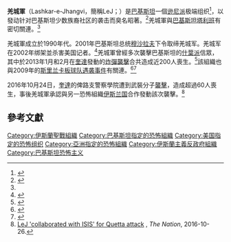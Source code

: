 {{Infobox militant organization
| name             = 羌城軍
| native_name      = لشکر جھنگوی
| other_name       = 
| logo             = [[File:Flag_of_Lashkar-e-Jhangvi.svg|border]]
| caption          = 羌城軍旗幟
| dates            = 1996–至今
| leader           = 里亞茲巴士拉{{KIA}}<br/>馬利克·伊沙克{{KIA}}<br/>阿克拉姆·拉霍里{{KIA}}<br/>古拉姆·拉蘇爾·沙阿{{KIA}}<br/>阿西夫·喬圖{{KIA}}<ref>{{cite web|url=http://indianexpress.com/article/world/lashkar-e-jhangvis-chief-asif-chotu-killed-along-with-3-associates-in-pakistan-4480495/|title=Lashkar-e-Jhangvi's chief Asif Chotu killed along with 3 associates in Pakistan|date=2017-01-18|publisher=The Indian Express|access-date=2017-01-19|archive-date=2021-11-16|archive-url=https://web.archive.org/web/20211116094824/https://indianexpress.com/article/world/lashkar-e-jhangvis-chief-asif-chotu-killed-along-with-3-associates-in-pakistan-4480495/|dead-url=no}}</ref><br/>卡里·穆罕默德·亞辛{{KIA}}<ref>{{cite web|url=https://tribune.com.pk/story/1362358/ttp-ja-confirms-key-pakistani-terrorist-killed-us-drone-strike/|title=TTP-JA confirms key Pakistani terrorist killed in US drone strike - The Express Tribune|date=2017-03-22|access-date=2021-09-05|archive-date=2021-11-16|archive-url=https://web.archive.org/web/20211116101104/https://tribune.com.pk/story/1362358/ttp-ja-confirms-key-pakistani-terrorist-killed-us-drone-strike|dead-url=no}}</ref>
| motives          = 消滅[[巴基斯坦什葉派|巴基斯坦什葉派社區]]
| headquarters     = [[阿富汗|阿富汗]]<ref name="RFERL">{{cite news|url=https://gandhara.rferl.org/a/afghanistan-zabul-lashkar-e-jhangvi/28251900.html|title=Pakistani Extremists Carve A Sanctuary In Southern Afghanistan|access-date=2017-01-23|publisher=RFERL|archive-url=https://web.archive.org/web/20170429204605/https://gandhara.rferl.org/a/afghanistan-zabul-lashkar-e-jhangvi/28251900.html|archive-date=2017-04-29|url-status=live}}</ref><ref name="Khaama">{{cite news|url=https://www.khaama.com/lashkar-e-jhangvi-al-alami-group-chief-survives-insider-attack-in-afghanista|title=Lashkar-e-Jhangvi Al-Alami group chief survives insider attack in Afghanistan|access-date=2016-12-25|publisher=Khaama Press|archive-url=https://web.archive.org/web/20181119051633/https://www.khaama.com/lashkar-e-jhangvi-al-alami-group-chief-survives-insider-attack-in-afghanistan-02543/|archive-date=2018-11-19|url-status=live}}</ref>
| area             = [[巴基斯坦|巴基斯坦]]<br/>[[阿富汗|阿富汗]]
| ideology         = 遜尼派至上主義<br/>德奧班迪原教旨主義<ref>{{cite web|url=https://www.bbc.com/news/world-asia-20982987|title=Profile: Lashkar-e-Jhangvi|date=2013-01-11|work=BBC News|access-date=2015-07-29|archive-date=2018-12-26|archive-url=https://web.archive.org/web/20181226033528/https://www.bbc.com/news/world-asia-20982987|dead-url=no}}</ref><br/>[[薩拉菲聖戰主義|薩拉菲聖戰主義]]<br/>反什葉派<br/>塔克菲爾主義<ref name=roul20050602>{{Cite journal
  | last = Roul
  | first = Animesh
  | title = Lashkar-e-Jhangvi: Sectarian Violence in Pakistan and Ties to International Terrorism
  | journal = Terrorism Monitor
  | volume = 3
  | issue = 11
  | publisher = Jamestown Foundation
  | date = 2005-06-02
  | url = http://intellibriefs.blogspot.com/2005/06/lashkar-e-jhangvi-sectarian-violence.html
  | access-date = 2013-09-24
  | archive-date = 2019-06-05
  | archive-url = https://web.archive.org/web/20190605081957/http://intellibriefs.blogspot.com/2005/06/lashkar-e-jhangvi-sectarian-violence.html
  | dead-url = no
  }}</ref><br/>
| crimes           = 
| attacks          = 
*[[斯里兰卡板球队遇袭事件|斯里兰卡板球队遇袭事件]]
*2011年阿富汗阿舒拉爆炸案
*[[2013年1月巴基斯坦连环爆炸事件|2013年1月巴基斯坦连环爆炸事件]]
*2015年阿托克轟炸
*[[2016年奎达警察培训学院袭击|2016年奎达警察培训学院袭击]]
*2019年奎達爆炸案
| status           = 被多國指定為[[恐怖組織|恐怖組織]]
*{{AUS}}
*{{CAN}}
*{{EU}}
*{{PAK}}
*{{UK}}
*{{US}}
*{{flag|UN}}
*{{IRN}}
| opponents        =
| size             =
| revenue          =
| financing        =
| url              =
}}
'''羌城軍'''（Lashkar-e-Jhangvi，簡稱LeJ；{{lang-ur|{{Nastaliq|لشکر جھنگوی}}}}）是[[巴基斯坦|巴基斯坦]]一個[[逊尼派|逊尼派]]极端组织<ref>{{Cite web|title=LASHKAR I JHANGVI (LJ)|url=https://www.un.org/securitycouncil/zh/sanctions/1267/aq_sanctions_list/summaries/entity/lashkar-i-jhangvi-(lj)|access-date=2021-08-27|work=[[联合国安全理事会|联合国安全理事会]]|archive-date=2021-08-27|archive-url=https://web.archive.org/web/20210827072505/https://www.un.org/securitycouncil/zh/sanctions/1267/aq_sanctions_list/summaries/entity/lashkar-i-jhangvi-(lj)|dead-url=no}}</ref>，以發动针对巴基斯坦少数族裔社区的袭击而臭名昭著。<ref>{{Cite news |url=http://www.voachinese.com/a/pakistan-blast-20151213/3101237.html |title=巴基斯坦市场爆炸23死 羌城军称负责 |publisher=美國之音 |date=2015-12-14 |accessdate=2016-11-02 |archive-date=2021-02-26 |archive-url=https://web.archive.org/web/20210226123356/https://www.voachinese.com/a/pakistan-blast-20151213/3101237.html |dead-url=no }}</ref>羌城軍與[[巴基斯坦塔利班|巴基斯坦塔利班]]有密切關連。<ref name=xh20130218/>

羌城軍成立於1990年代。2001年巴基斯坦总统[[佩尔韦兹·穆沙拉夫|穆沙拉夫]]下令取缔羌城军。羌城军在2002年绑架並杀害美国记者{{Link-en|丹尼爾·珀爾|Daniel Pearl}}。<ref>{{Cite news |url=http://www.voachinese.com/a/a-21-n2007-02-06-voa8-63062632/1045945.html |title=巴基斯坦逮捕羌城军头目 |publisher=美國之音 |date=2007-02-06 |accessdate=2016-11-02 |archive-date=2021-02-26 |archive-url=https://web.archive.org/web/20210226132721/https://www.voachinese.com/a/a-21-n2007-02-06-voa8-63062632/1045945.html |dead-url=no }}</ref>羌城軍曾經多次襲擊巴基斯坦的[[什葉派|什葉派]]信眾，其中於2013年1月和2月在[[奎達|奎達]]發動的[[2013年1月巴基斯坦连环爆炸事件|炸彈襲擊]]合共造成近200人喪生。<ref name=xh20130218>{{Cite news|url=http://news.xinhuanet.com/mil/2013-02/18/c_124355493.htm|title=奎达恐怖爆炸案或引爆巴基斯坦“宗教内战”|website=新華網|date=2013-02-18|deadurl=yes|archiveurl=https://web.archive.org/web/20161104011517/http://news.xinhuanet.com/mil/2013-02/18/c_124355493.htm|archivedate=2016-11-04}}</ref>該組織也與2009年的[[斯里兰卡板球队遇袭事件|斯里兰卡板球队遇袭事件]]有關連。<ref>{{cite news|url=http://www.reuters.com/article/2013/02/19/us-pakistan-quetta-bombing-idUSBRE91I0Q420130219|title=Pakistani Shi'ites call off protests after Quetta bombing arrests|date=2013-02-19|work=Reuters|accessdate=2016-11-02|archive-date=2013-09-27|archive-url=https://web.archive.org/web/20130927175642/http://www.reuters.com/article/2013/02/19/us-pakistan-quetta-bombing-idUSBRE91I0Q420130219|dead-url=yes}}</ref><ref name="The Diplomat">{{cite news|last1=Notezai|first1=Muhammad Akbar|title=Malik Ishaq and Pakistan's Sectarian Violence|url=http://thediplomat.com/2015/08/malik-ishaq-and-pakistans-sectarian-violence/|accessdate=2015-08-12|work=The Diplomat|date=2015-08-11|archive-date=2016-11-04|archive-url=https://web.archive.org/web/20161104003017/http://thediplomat.com/2015/08/malik-ishaq-and-pakistans-sectarian-violence/|dead-url=no}}</ref>

2016年10月24日，[[奎達|奎達]]的俾路支警察學院遭到武裝分子[[2016年奎达警察培训学院袭击|襲擊]]，造成超過60人喪生，事後羌城軍承認與另一恐怖組織[[伊斯兰国|伊斯兰国]]合作發動該次襲擊。<ref name=collaborated>[http://nation.com.pk/national/26-Oct-2016/lej-collaborated-with-isis-for-quetta-attack LeJ 'collaborated with ISIS' for Quetta attack] {{Wayback|url=http://nation.com.pk/national/26-Oct-2016/lej-collaborated-with-isis-for-quetta-attack |date=20161028112405 }}, ''The Nation'', 2016-10-26.</ref>

==參考文獻==
{{Reflist}}

[[Category:伊斯蘭聖戰組織|Category:伊斯蘭聖戰組織]]
[[Category:巴基斯坦指定的恐怖組織|Category:巴基斯坦指定的恐怖組織]]
[[Category:美国指定的恐怖组织|Category:美国指定的恐怖组织]]
[[Category:亞洲指定的恐怖組織|Category:亞洲指定的恐怖組織]]
[[Category:伊斯蘭主義反政府組織|Category:伊斯蘭主義反政府組織]]
[[Category:巴基斯坦恐怖主义|Category:巴基斯坦恐怖主义]]